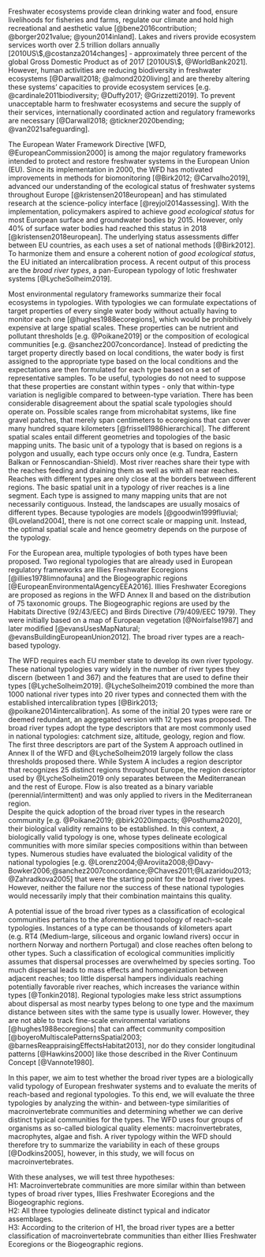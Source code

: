 <!-- Proposed order by Sebastian Birk: 

I wonder if the sequence of elements in the introduction needs to be modified, to be more concise, consistent and non-repetitive. It would also help to shape a more objective notion with regard to our investigation. And overall, the introduction as it stands now is too long.

My idea is as follows (=one paragraph per item):
1.	 General relevance of rivers for the society (my 1.)
2.	 Environmental regulation and role of typologies
3.	 Two main typology approaches: “regional” versus "segmental”
   a.	 Regional in HD, but also referred to in WFD (Illies)
   b.	 Segmental in WFD
4.	 Role of “Segmental” approach for bioassessment
   a.	 Specific habitat conditions  biotic communities to be expected  “natural reference conditions”
   b.	 Strong typology (=little within-type and sign. between-type difference of biotic communities) = indispensable baseline for water management
   c.	 Concept of “biological validation of typology” 
5.	 “Broad river typology” system as recent attempt to define pan-European river types. We check if fit for bioassessment-purpose (apart from all other purposes of the approach, see comment below), by comparing with too alternative “regional” typology systems.

--> 



<!-- 1. freshwater systems -- 
 - Why do we care about them 
 - They are in danger 
 - We need to legislature to protect them
-->

Freshwater ecosystems provide clean drinking water and food, ensure livelihoods for fisheries and farms, regulate our climate and hold high recreational and aesthetic value [@bene2016contribution; @borger2021value; @youn2014inland]. 
Lakes and rivers provide ecosystem services worth over 2.5 trillion dollars annually [2010US\$,@costanza2014changes] - approximately three percent of the global Gross Domestic Product as of 2017 [2010US\$, @WorldBank2021]. 
However, human activities are reducing biodiversity in freshwater ecosystems [@Darwall2018; @almond2020living] and are thereby altering these systems' capacities to provide ecosystem services [e.g. @cardinale2011biodiversity; @Duffy2017; @Grizzetti2019].
To prevent unacceptable harm to freshwater ecosystems and secure the supply of their services, internationally coordinated action and regulatory frameworks are necessary [@Darwall2018; @tickner2020bending; @van2021safeguarding].

<!-- 2. The WFD -- 
 - short intro to wfd 
 - national typologies 
 - now we have an international one
 - end with not yet biologically verified
--> 

The European Water Framework Directive [WFD, @EuropeanCommission2000] is among the major regulatory frameworks intended to protect and restore freshwater systems in the European Union (EU). 
Since its implementation in 2000, the WFD has motivated improvements in methods for biomonitoring [@Birk2012; @Carvalho2019], advanced our understanding of the ecological status of freshwater systems throughout Europe [@kristensen2018european] and has stimulated research at the science-policy interface [@reyjol2014assessing].
With the implementation, policymakers aspired to achieve *good ecological status* for most European surface and groundwater bodies by 2015.
However, only 40% of surface water bodies had reached this status in 2018 [@kristensen2018european].
The underlying status assessments differ between EU countries, as each uses a set of national methods [@Birk2012]. 
To harmonize them and ensure a coherent notion of *good ecological status*, the EU initiated an intercalibration process.
A recent output of this process are the *broad river types*, a pan-European typology of lotic freshwater systems [@LycheSolheim2019].

<!-- 3. Typologies in general -- 
- what are typologies?
- what kind of typologies exist?
- what are they used for?
-->

Most environmental regulatory frameworks summarize their focal ecosystems in typologies.
With typologies we can formulate expectations of target properties of every single water body without actually having to monitor each one [@hughes1988ecoregions], which would be prohibitively expensive at large spatial scales. 
These properties can be nutrient and pollutant thresholds [e.g. @Poikane2019] or the composition of ecological communities [e.g. @sanchez2007concordance]. 
Instead of predicting the target property directly based on local conditions, the water body is first assigned to the appropriate type based on the local conditions and the expectations are then formulated for each type based on a set of representative samples. 
To be useful, typologies do not need to suppose that these properties are constant within types - only that within-type variation is negligible compared to between-type variation.
There has been considerable disagreement about the spatial scale typologies should operate on.
Possible scales range from microhabitat systems, like fine gravel patches, that merely span centimeters to ecoregions that can cover many hundred square kilometers [@frissell1986hierarchical].
The different spatial scales entail different geometries and topologies of the basic mapping units.
The basic unit of a typology that is based on regions is a polygon and usually, each type occurs only once (e.g. Tundra, Eastern Balkan or Fennoscandian-Shield).
Most river reaches share their type with the reaches feeding and draining them as well as with all near reaches. 
Reaches with different types are only close at the borders between different regions. 
The basic spatial unit in a typology of river reaches is a line segment.
Each type is assigned to many mapping units that are not necessarily contiguous. 
Instead, the landscapes are usually mosaics of different types.
Because typologies are models [@goodwin1999fluvial; @Loveland2004], there is not one correct scale or mapping unit.
Instead, the optimal spatial scale and hence geometry depends on the purpose of the typology.  

For the European area, multiple typologies of both types have been proposed.
Two regional typologies that are already used in European regulatory frameworks are Illies Freshwater Ecoregions [@illies1978limnofauna] and the Biogeographic regions [@EuropeanEnvironmentalAgencyEEA2016].
Illies Freshwater Ecoregions are proposed as regions in the WFD Annex II and based on the distribution of 75 taxonomic groups. 
The Biogeographic regions are used by the Habitats Directive (92/43/EEC) and Birds Directive (79/409/EEC 1979). They were initially based on a map of European vegetation [@Noirfalse1987] and later modified [@evansUsesMapNatural; @evansBuildingEuropeanUnion2012]. 
The broad river types are a reach-based typology.   

The WFD requires each EU member state to develop its own river typology. 
These national typologies vary widely in the number of river types they discern (between 1 and 367) and the features that are used to define their types [@LycheSolheim2019]. 
@LycheSolheim2019 combined the more than 1000 national river types into 20 river types and connected them with the established intercalibration types [@Birk2013; @poikane2014intercalibration].
As some of the initial 20 types were rare or deemed redundant, an aggregated version with 12 types was proposed. 
The broad river types adopt the type descriptors that are most commonly used in national typologies: catchment size, altitude, geology, region and flow. 
The first three descriptors are part of the System A approach outlined in Annex II of the WFD and @LycheSolheim2019 largely follow the class thresholds proposed there. 
While System A includes a region descriptor that recognizes 25 distinct regions throughout Europe, the
region descriptor used by @LycheSolheim2019 only separates between the Mediterranean and the rest of Europe. 
Flow is also treated as a binary variable (perennial/intermittent) and was only applied to rivers in the Mediterranean region.  
<!-- 5. biological validation -->
<!-- why does it matter   -->
<!-- What are reasons to doubt it? -->
Despite the quick adoption of the broad river types in the research community [e.g.  @Poikane2019; @birk2020impacts; @Posthuma2020], their biological validity remains to be established. 
In this context, a biologically valid typology is one, whose types delineate ecological communities with more similar species compositions within than between types. 
Numerous studies have evaluated the biological validity of the national typologies [e.g. @Lorenz2004;@Aroviita2008;@Davy-Bowker2006;@sanchez2007concordance;@Chaves2011;@Lazaridou2013;@Zahradkova2005] that were the starting point for the broad river types. 
However, neither the failure nor the success of these national typologies would necessarily imply that their combination maintains this quality. 

A potential issue of the broad river types as a classification of ecological communities pertains to the aforementioned topology of reach-scale typologies.
Instances of a type can be thousands of kilometers apart (e.g. RT4 (Medium-large, siliceous and organic lowland rivers) occur in northern Norway and northern Portugal) and close reaches often belong to other types.
Such a classification of ecological communities implicitly assumes that dispersal processes are overwhelmed by species sorting. 
Too much dispersal leads to mass effects and homogenization between adjacent reaches; 
too little dispersal hampers individuals reaching potentially favorable river reaches, which increases the variance within types [@Tonkin2018].
Regional typologies make less strict assumptions about dispersal as most nearby types belong to one type and the maximum distance between sites with the same type is usually lower. 
However, they are not able to track fine-scale environmental variations [@hughes1988ecoregions] that can affect community composition [@boyeroMultiscalePatternsSpatial2003; @barnesReappraisingEffectsHabitat2013], nor do they consider longitudinal patterns [@Hawkins2000] like those described in the River Continuum Concept [@Vannote1980].


In this paper, we aim to test whether the broad river types are a biologically valid typology of European freshwater systems and to evaluate the merits of reach-based and regional typologies. 
To this end, we will evaluate the three typologies by analyzing the within- and between-type similarities of macroinvertebrate communities and determining whether we can derive distinct typical communities for the types. 
The WFD uses four groups of organisms as so-called biological quality elements: macroinvertebrates, macrophytes, algae and fish.
A river typology within the WFD should therefore try to summarize the variability in each of these groups [@Dodkins2005], however, in this study, we will focus on macroinvertebrates. 

With these analyses, we will test three hypotheses:     
H1: Macroinvertebrate communities are more similar within than between types of broad river types, Illies Freshwater Ecoregions and the Biogeographic regions.   
H2: All three typologies delineate distinct typical and indicator assemblages.   
H3: According to the criterion of H1, the broad river types are a better classification of macroinvertebrate communities than either Illies Freshwater Ecoregions or the Biogeographic regions. 
   

<!-- Restekiste -->

<!-- Nonetheless two general trends have emerged.  -->
<!-- Concurrent typologies often use either the ecoregional [e.g. @EuropeanEnvironmentalAgencyEEA2016; @Wasson2006, @Abell2008] or the reach scale [e.g. @LycheSolheim2019; @OuelletDallaire2019; @mcmanamay2019stream].  -->
<!-- While the former neglect longitudinal patterns within rivers (velocity, size and nutrient load) the latter of fail to account for spatial autocorrelation in variables of interest. -->

<!-- Examples for typologies, outside the WFD, are the Biogeographical Regions [@EuropeanEnvironmentalAgencyEEA2016] used for the definition of NATURA 2000 sites and the Major Land Resource Areas [@stal1981land] used in the USA for agricultural reporting and conservation programs. -->

<!--Early typologies where concerned with longitudinal patterns within streams [e.g. @theinemann1912bergbach; @huet1954biologie] but in the second half of the 20th century moved to in larger spatial scales that encompassed many streams [@Melles2012].  -->
<!-- This was in concert with the growing trend of conceptualizing rivers as the products of their catchments [@hynes1975stream;@lotspeich1980watersheds].  -->
<!-- A spatial unit that was comparable to, and sometimes confused with, ecoregions [@omernik1997distinguishing], and that naturally lend itself to large scale spatial mapping. -->
<!-- The latter trend was supported by the conterminous rise in GIS software and clustering algorithms [@Sokal1974]. -->

